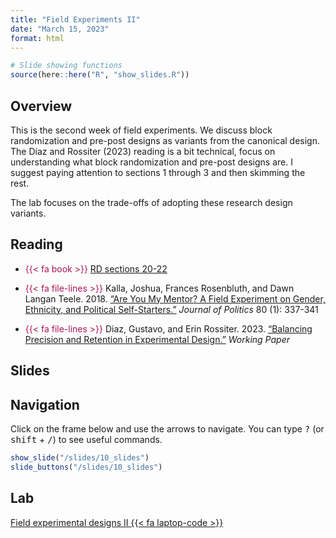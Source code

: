 ```yaml
---
title: "Field Experiments II"
date: "March 15, 2023"
format: html
---
```



```r
# Slide showing functions
source(here::here("R", "show_slides.R"))
```

## Overview

This is the second week of field experiments. We discuss block randomization and pre-post designs as variants from the canonical design. The Diaz and Rossiter (2023) reading is a bit technical, focus on understanding what block randomization and pre-post designs are. I suggest paying attention to sections 1 through 3 and then skimming the rest.

The lab focuses on the trade-offs of adopting these research design variants.


## Reading

- [{{< fa book >}}]{style="color: #ac1455;"} [RD sections 20-22](https://book.declaredesign.org/research-design-lifecycle.html)

- [{{< fa file-lines >}}]{style="color: #ac1455;"} Kalla, Joshua, Frances Rosenbluth, and Dawn Langan Teele. 2018. [“Are You My Mentor? A Field Experiment on Gender, Ethnicity, and Political Self-Starters.”](https://doi.org/10.1086/693984) *Journal of Politics* 80 (1): 337-341

- [{{< fa file-lines >}}]{style="color: #ac1455;"} Diaz, Gustavo, and Erin Rossiter. 2023. [“Balancing Precision and Retention in Experimental Design.”](https://gustavodiaz.org/files/research/precision_retention.pdf) *Working Paper*


## Slides

::: {.callout-tip}
## Navigation

Click on the frame below and use the arrows to navigate. You can type <kbd>?</kbd> (or <kbd>shift</kbd> + <kbd>/</kbd>) to see useful commands.
:::

```r
show_slide("/slides/10_slides")
slide_buttons("/slides/10_slides")
```

## Lab

[Field experimental designs II {{< fa laptop-code >}}](labs/10_lab.Rmd)

